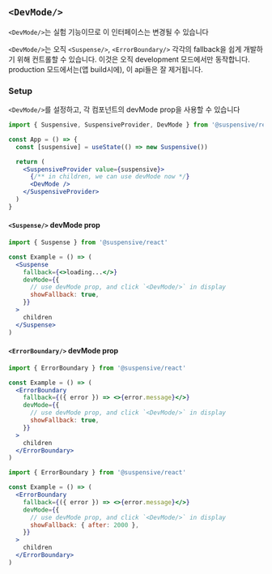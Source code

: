 
## `<DevMode/>`

<Callout type="warning">

`<DevMode/>`는 실험 기능이므로 이 인터페이스는 변경될 수 있습니다

</Callout>

`<DevMode/>`는 오직 `<Suspense/>`, `<ErrorBoundary/>` 각각의 fallback을 쉽게 개발하기 위해 컨트롤할 수 있습니다.
이것은 오직 development 모드에서만 동작합니다. production 모드에서는(앱 build시에), 이 api들은 잘 제거됩니다.

### Setup

`<DevMode/>`를 설정하고, 각 컴포넌트의 devMode prop을 사용할 수 있습니다

```jsx /DevMode/
import { Suspensive, SuspensiveProvider, DevMode } from '@suspensive/react'

const App = () => {
  const [suspensive] = useState(() => new Suspensive())

  return (
    <SuspensiveProvider value={suspensive}>
      {/** in children, we can use devMode now */}
      <DevMode />
    </SuspensiveProvider>
  )
}
```

#### `<Suspense/>` devMode prop

```jsx /devMode/
import { Suspense } from '@suspensive/react'

const Example = () => (
  <Suspense
    fallback={<>loading...</>}
    devMode={{
      // use devMode prop, and click `<DevMode/>` in display
      showFallback: true,
    }}
  >
    children
  </Suspense>
)
```

#### `<ErrorBoundary/>` devMode prop

```jsx /devMode/
import { ErrorBoundary } from '@suspensive/react'

const Example = () => (
  <ErrorBoundary
    fallback={({ error }) => <>{error.message}</>}
    devMode={{
      // use devMode prop, and click `<DevMode/>` in display
      showFallback: true,
    }}
  >
    children
  </ErrorBoundary>
)
```

```jsx /devMode/
import { ErrorBoundary } from '@suspensive/react'

const Example = () => (
  <ErrorBoundary
    fallback={({ error }) => <>{error.message}</>}
    devMode={{
      // use devMode prop, and click `<DevMode/>` in display
      showFallback: { after: 2000 },
    }}
  >
    children
  </ErrorBoundary>
)
```
